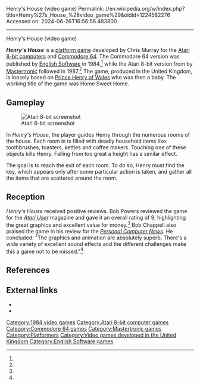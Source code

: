 Henry's House (video game)
Permalink: //en.wikipedia.org/w/index.php?title=Henry%27s_House_%28video_game%29&oldid=1224582276
Accessed on: 2024-06-26T16:56:56.483800



------
Henry's House (video game)
{{short description|1984 video game}}
{{Infobox video game
| title = Henry's House
| image = Henry's_House_Cover_Art.jpg
| caption = 
| released = '''1984:''' C64<br>'''1987:''' Atari
| designer =
| programmer = 
| composer = 
| publisher = [[English Software]] (C64)<br>[[Mastertronic]] (Atari)
| developer = Chris Murray
| platforms = [[Atari 8-bit computers|Atari 8-bit]], [[Commodore 64]]
| genre = [[Platform game|Platform]]
}}

'''''Henry's House''''' is a [[platform game]] developed by Chris Murray for the [[Atari 8-bit computers]] and [[Commodore 64]]. The Commodore 64 version was published by [[English Software]] in 1984,<ref name="moby1"/> while the Atari 8-bit version from by [[Mastertronic]] followed in 1987.<ref name="giantlist"/> The game, produced in the United Kingdom, is loosely based on [[Prince Harry, Duke of Sussex|Prince Henry of Wales]] who was then a baby. The working title of the game was Home Sweet Home.

==Gameplay==
[[File:Henry's_House_Atari_8-bit_PAL_screenshot.png|thumb|left|Atari 8-bit screenshot]]

In ''Henry's House'', the player guides Henry through the numerous rooms of the house. Each room in is filled with deadly household items like: toothbrushes, toasters, kettles and coffee makers. Touching one of these objects kills Henry. Falling from too great a height has a similar effect.

The goal is to reach the exit of each room. To do so, Henry must find the key, which appears only after some particular action is taken, and gather all the items that are scattered around the room.

==Reception==
''Henry's House'' received positive reviews. Bob Powers reviewed the game for the ''[[Atari User]]'' magazine and gave it an overall rating of 9, highlighting the great graphics and excellent value for money.<ref name="atariuser"/> Bob Chappell also praised the game in his review for the ''[[Personal Computer News]]''. He concluded: "The graphics and animation are absolutely superb. There's a wide variety of excellent sound effects and the different challenges make this a game not to be missed."<ref name="pcn"/>

==References==
{{reflist|refs=
<ref name="moby1">{{cite web|title=Moby Games: Henry's House|url=https://www.mobygames.com/game/henrys-house}}</ref>
<ref name="giantlist">{{cite web|title=The Giant List of Classic Game Programmers|url=https://dadgum.com/giantlist/|last1=Hague|first1=James}}</ref>
<ref name="atariuser">{{cite journal |title=Jumping back |journal=Atari User |date=February 1988 |page=16 |url=https://archive.org/details/atari-user-uk-magazine-34/page/n15/mode/2up}}</ref>
<ref name="pcn">{{cite journal |title=Gameplay |journal=Personal Computer News |date=January 1985 |page=39 |url=https://archive.org/details/PersonalComputerNews/PersonalComputerNews095-19Jan1985/page/n39/mode/2up}}</ref>
}}

==External links==
*{{atarimania|id=2433}}
* {{lemon64 game|id=1181|title=Henry's House}}

[[Category:1984 video games]]
[[Category:Atari 8-bit computer games]]
[[Category:Commodore 64 games]]
[[Category:Mastertronic games]]
[[Category:Platformers]]
[[Category:Video games developed in the United Kingdom]]
[[Category:English Software games]]